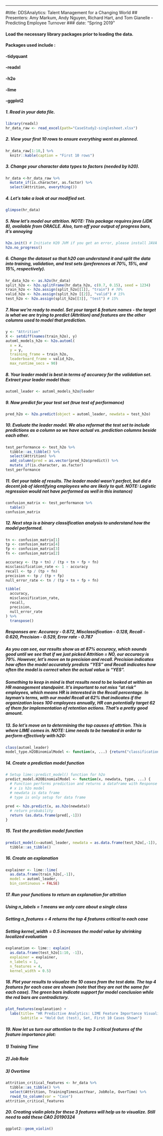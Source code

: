 ---
#title: DDSAnalytics: Talent Management for a Changing World
## Presenters: Amy Markum, Andy Nguyen, Richard Hart, and Tom Gianelle - Predicting Employee Turnover
### date: "Spring 2019"

#### Load the necessary library packages prior to loading the data. 
#### Packages used include : 
####  -tidyquant
####  -readxl
####  -h2o
####  -lime
####  -ggplot2 

##### 1. Read in your data file.
```r
library(readxl)
hr_data_raw <- read_excel(path="CaseStudy2-singlesheet.xlsx")
```
##### 2. View your first 10 rows to ensure everything went as planned.
```r
hr_data_raw[1:10,] %>%
  knitr::kable(caption = "First 10 rows")
```
##### 3. Change your character data types to factors (needed by h20).
```r
hr_data <-hr_data_raw %>%
  mutate_if(is.character, as.factor) %>%
  select(Attrition, everything())
```
##### 4. Let's take a look at our modified set.
```r
glimpse(hr_data)
```
##### 5. Now let's model our attrition. NOTE: This package requires java (JDK 8), available from ORACLE. Also, turn off your output of progress bars, it's annoying
```r
h2o.init() # Initiate H20 JVM if you get an error, please install JAVA
h2o.no_progress()
```
##### 6. Change the dataset so that h20 can understand it and split the data into training, validation, and test sets (preferences at 70%, 15%, and 15%, respectively).
```r
hr_data_h2o <- as.h2o(hr_data)
split_h2o <- h2o.splitFrame(hr_data_h2o, c(0.7, 0.15), seed = 1234)
train_h2o <- h2o.assign(split_h2o[[1]], "train") # 70%
valid_h2o <- h2o.assign(split_h2o [[2]], "valid") # 15%
test_h2o <- h2o.assign(split_h2o[[3]], "test") # 15%
```
##### 7. Now we're ready to model. Set your target & feature names - the target is what we are trying to predict (Attrition) and features are the other columns used to model that prediction.
```r
y <- "Attrition"
X <- setdiff(names(train_h2o), y)
automl_models_h2o <- h2o.automl(
  x = x,
  y = y,
  training_frame = train_h2o,
  leaderboard_frame = valid_h2o,
  max_runtime_secs = 90)
```
##### 8. Your leader model is best in terms of accuracy for the validation set. Extract your leader model thus:
```r
automl_leader <- automl_models_h2o@leader
```
##### 9. Now predict for your test set (true test of performance)
```r
pred_h2o <- h2o.predict(object = automl_leader, newdata = test_h2o)
```
##### 10. Evaluate the leader model. We also reformat the test set to include predictions as a column so we have actual vs. prediction columns beside each other.
```r
test_performance <- test_h2o %>%
  tibble::as_tibble() %>%
  select(Attrition) %>%
  add_column(pred = as.vector(pred_h2o$predict)) %>%
  mutate_if(is.character, as.factor)
test_performance
```
##### 11. Get your table of results. The leader model wasn't perfect, but did a decent job of identifying employees who are likely to quit. NOTE: Logistic regression would not have performed as well in this instance)
```r
confusion_matrix <- test_performance %>%
  table()
confusion_matrix
```
##### 12. Next step is a binary classification analysis to understand how the model performed.
```r
tn <- confusion_matrix[1]
tp <- confusion_matrix[4]
fp <- confusion_matrix[3]
fn <- confusion_matrix[2]

accuracy <- (tp + tn) / (tp + tn + fp + fn)
misclassification_rate <- 1 - accuracy
recall <- tp / (tp + fn)
precision <- tp / (tp + fp)
null_error_rate <- tn / (tp + tn + fp + fn)

tibble(
  accuracy,
  misclassification_rate,
  recall,
  precision,
  null_error_rate
) %>%
  transpose()
```
##### Responses are: Accuracy - 0.872, Misclassification - 0.128, Recall - 0.620, Precision - 0.529, Error rate - 0.787

##### As you can see, our results show us at 87% accuracy, which sounds good until we see that if we just picked Attrition = NO, our accuracy is 79%. However, let's move on to precision and recall. Precision indicates how often the model accurately predicts "YES" and Recall indicates how often the model is correct when the actual value is "YES".

##### Something to keep in mind is that results need to be looked at within an HR management standpoint. It's important to not miss "at risk" employees, which means HR is interested in the Recall percentage. In layman's terms, with our model Recall at 62% that indicates if the organization loses 100 employees annually, HR can potentially target 62 of them for implementation of retention actions. That's a pretty good amount.

##### 13. So let's move on to determining the top causes of attrtion. This is where LIME comes in. NOTE: Lime needs to be tweaked in order to perform effectively with h20:
```r
class(automl_leader)
model_type.H2OBinomialModel <- function(x, ...) {return("classification")}
```
##### 14. Create a prediction model function
```r
# Setup lime::predict_model() function for h2o
predict_model.H2OBinomialModel <- function(x, newdata, type, ...) {
  # Function performs prediction and returns a dataframe with Response
  # x is h2o model
  # newdata is data frame
  # type is only setup for data frame
  
pred <- h2o.predict(x, as.h2o(newdata))
  # return probability
  return (as.data.frame(pred[,-1]))
}
```
##### 15. Test the prediction model function
```r
predict_model(x=automl_leader, newdata = as.data.frame(test_h2o[,-1]), type = "raw") %>%
  tibble::as_tibble()
  ```
##### 16. Create an explanation
```r
explainer <- lime::lime(
  as.data.frame(train_h2o[,-1]),
  model = automl_leader,
  bin_continuous = FALSE)
```
##### 17. Run your functions to return an explanation for attrition
#####   Using n_labels = 1 means we only care about a single class
#####   Setting n_features = 4 returns the top 4 features critical to each case
#####   Setting kernel_width = 0.5 increases the model value by shrinking localized evaluation
```r
explanation <- lime:: explain(
  as.data.frame(test_h2o[1:10, -1]),
  explainer = explainer,
  n_labels = 1,
  n_features = 4,
  kernel_width = 0.5)
```
##### 18. Plot your results to visualze the 10 cases from the test data. The top 4 features for each case are shown (note that they are not the same for each case). The green bars indicate support for model conclusion while the red bars are contradictory.
```r
plot_features(explanation) +
  labs(title= "HR Predictive Analytics: LIME Feature Importance Visualiztion",
       Subtitle = "Hold Out (test), Set, First 10 Cases Shown")
```
##### 19. Now let us turn our attention to the top 3 critical features of the feature importance plot:
##### 1) Training Time
##### 2) Job Role
##### 3) Overtime
```r
attrition_critical_features <- hr_data %>%
  tibble::as_tibble() %>%
  select(Attrition, TrainingTimesLastYear, JobRole, OverTime) %>%
  rowid_to_column(var = "Case")
attrition_critical_features
```
##### 20. Creating violin plots for these 3 features will help us to visualize. Still need to add these CAO 20190324
```r
ggplot2::geom_violin()
```